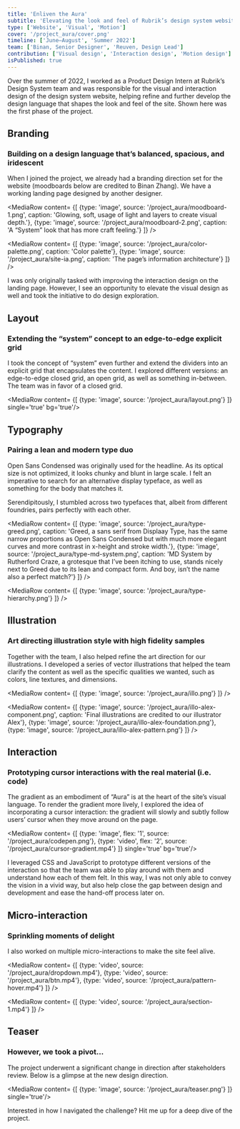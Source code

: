 ```yaml
---
title: 'Enliven the Aura'
subtitle: 'Elevating the look and feel of Rubrik’s design system website'
type: ['Website', 'Visual', 'Motion']
cover: '/project_aura/cover.png'
timeline: ['June–August', 'Summer 2022']
team: ['Binan, Senior Designer', 'Reuven, Design Lead']
contribution: ['Visual design', 'Interaction design', 'Motion design']
isPublished: true
---
```


<HeroMock type='video' source='/project_aura/aura-hero.mp4'/>

Over the summer of 2022, I worked as a Product Design Intern at Rubrik’s Design System team and was responsible for the visual and interaction design of the design system website, helping refine and further develop the design language that shapes the look and feel of the site. Shown here was the first phase of the project.

## Branding
### Building on a design language that’s balanced, spacious, and iridescent

When I joined the project, we already had a branding direction set for the website (moodboards below are credited to Binan Zhang). We have a working landing page designed by another designer. 

<MediaStack>

<MediaRow content= {[
    {type: 'image', source: '/project_aura/moodboard-1.png', caption: 'Glowing, soft, usage of light and layers to create visual depth.'}, 
    {type: 'image', source: '/project_aura/moodboard-2.png', caption: 'A “System” look that has more craft feeling.'}
]} />

<MediaRow content= {[
    {type: 'image', source: '/project_aura/color-palette.png', caption: 'Color palette'}, 
    {type: 'image', source: '/project_aura/site-ia.png', caption: 'The page’s information architecture'}
]} />

</MediaStack>

I was only originally tasked with improving the interaction design on the landing page. However, I see an opportunity to elevate the visual design as well and took the initiative to do design exploration.

## Layout
### Extending the “system” concept to an edge-to-edge explicit grid

I took the concept of “system” even further and extend the dividers into an explicit grid that encapsulates the content. I explored different versions: an edge-to-edge closed grid, an open grid, as well as something in-between. The team was in favor of a closed grid.

<MediaRow content= {[
    {type: 'image', source: '/project_aura/layout.png'}
]} single='true' bg='true'/>

## Typography
### Pairing a lean and modern type duo

Open Sans Condensed was originally used for the headline. As its optical size is not optimized, it looks chunky and blunt in large scale. I felt an imperative to search for an alternative display typeface, as well as something for the body that matches it.

Serendipitously, I stumbled across two typefaces that, albeit from different foundries, pairs perfectly with each other.

<MediaStack>

<MediaRow content= {[
    {type: 'image', source: '/project_aura/type-greed.png', caption: 'Greed, a sans serif from Displaay Type, has the same narrow proportions as Open Sans Condensed but with much more elegant curves and more contrast in x-height and stroke width.'}, 
    {type: 'image', source: '/project_aura/type-md-system.png', caption: 'MD System by Rutherford Craze, a grotesque that I’ve been itching to use, stands nicely next to Greed due to its lean and compact form. And boy, isn’t the name also a perfect match?'}
]} />

<MediaRow content= {[
    {type: 'image', source: '/project_aura/type-hierarchy.png'}
]} />

</MediaStack>

## Illustration
### Art directing illustration style with high fidelity samples

Together with the team, I also helped refine the art direction for our illustrations. I developed a series of vector illustrations that helped the team clarify the content as well as the specific qualities we wanted, such as colors, line textures, and dimensions.

<MediaStack>

<MediaRow content= {[
    {type: 'image', source: '/project_aura/illo.png'}
]} />

<MediaRow content= {[
    {type: 'image', source: '/project_aura/illo-alex-component.png', caption: 'Final illustrations are credited to our illustrator Alex'},
    {type: 'image', source: '/project_aura/illo-alex-foundation.png'},
    {type: 'image', source: '/project_aura/illo-alex-pattern.png'}
]} />

</MediaStack>

## Interaction
### Prototyping cursor interactions with the real material (i.e. code)

The gradient as an embodiment of “Aura” is at the heart of the site’s visual language. To render the gradient more lively, I explored the idea of incorporating a cursor interaction: the gradient will slowly and subtly follow users’ cursor when they move around on the page.

<MediaRow content= {[
    {type: 'image', flex: '1', source: '/project_aura/codepen.png'},
    {type: 'video', flex: '2', source: '/project_aura/cursor-gradient.mp4'}
]} single='true' bg='true'/>

I leveraged CSS and JavaScript to prototype different versions of the interaction so that the team was able to play around with them and understand how each of them felt. In this way, I was not only able to convey the vision in a vivid way, but also help close the gap between design and development and ease the hand-off process later on.

## Micro-interaction
### Sprinkling moments of delight

I also worked on multiple micro-interactions to make the site feel alive. 

<MediaStack>

<MediaRow content= {[
    {type: 'video', source: '/project_aura/dropdown.mp4'},
    {type: 'video', source: '/project_aura/btn.mp4'},
    {type: 'video', source: '/project_aura/pattern-hover.mp4'}
]} />

<MediaRow content= {[
    {type: 'video', source: '/project_aura/section-1.mp4'}
]} />

</MediaStack>

## Teaser
### However, we took a pivot…

The project underwent a significant change in direction after stakeholders review. Below is a glimpse at the new design direction.

<MediaRow content= {[
    {type: 'image', source: '/project_aura/teaser.png'}
]} single='true'/>

<Contact>Interested in how I navigated the challenge? Hit me up for a deep dive of the project.</Contact>
 



